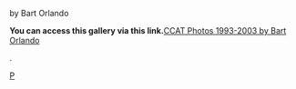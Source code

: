by Bart Orlando


'''
You can access this gallery via this link.'''[http://kjcoop.com/%7Ebart/galleries/25th_anniv/index.htm CCAT Photos 1993-2003 by Bart Orlando]
 






































.

[[Category:CCAT|P]]